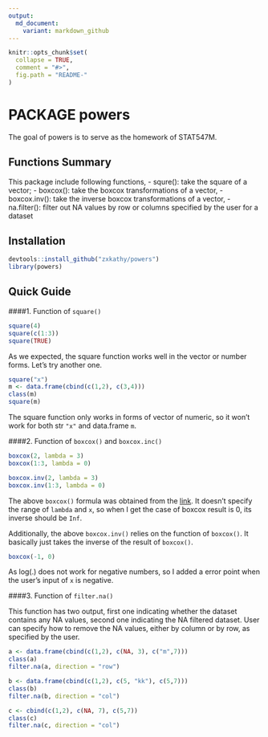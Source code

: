 ```yaml
---
output:
  md_document:
    variant: markdown_github
---
```


<!-- README.md is generated from README.Rmd. Please edit that file -->

```r
knitr::opts_chunk$set(
  collapse = TRUE,
  comment = "#>",
  fig.path = "README-"
)
```

# PACKAGE powers

The goal of powers is to serve as the homework of STAT547M.

## Functions Summary

This package include following functions, 
- squre(): take the square of a vector; 
- boxcox(): take the boxcox transformations of a vector,
- boxcox.inv(): take the inverse boxcox transformations of a vector,
- na.filter(): filter out NA values by row or columns specified by the user for a dataset

## Installation

``` r
devtools::install_github("zxkathy/powers")
library(powers)
```

## Quick Guide

####1. Function of `square()`

```r
square(4)
square(c(1:3))
square(TRUE)
```
As we expected, the square function works well in the vector or number forms. Let's try another one.

```r
square("x")
m <- data.frame(cbind(c(1,2), c(3,4)))
class(m)
square(m)
```
The square function only works in forms of vector of numeric, so it won't work for both str `"x"` and data.frame `m`.

####2. Function of `boxcox()` and `boxcox.inc()`
```r
boxcox(2, lambda = 3)
boxcox(1:3, lambda = 0)
```

```r
boxcox.inv(2, lambda = 3)
boxcox.inv(1:3, lambda = 0)
```

The above `boxcox()` formula was obtained from the [link](http://onlinestatbook.com/2/transformations/box-cox.html). It doesn't specify the range of `lambda` and `x`, so when I get the case of boxcox result is 0, its inverse should be `Inf`.

Additionally, the above `boxcox.inv()` relies on the function of `boxcox()`. It basically just takes the inverse of the result of `boxcox()`.

```r
boxcox(-1, 0)
```

As log(.) does not work for negative numbers, so I added a error point when the user's input of `x` is negative.

####3. Function of `filter.na()`

This function has two output, first one indicating whether the dataset contains any NA values, second one indicating the NA filtered dataset. User can specify how to remove the NA values, either by column or by row, as specified by the user.

```r
a <- data.frame(cbind(c(1,2), c(NA, 3), c("m",7)))
class(a)
filter.na(a, direction = "row")
```

```r
b <- data.frame(cbind(c(1,2), c(5, "kk"), c(5,7)))
class(b)
filter.na(b, direction = "col")
```

```r
c <- cbind(c(1,2), c(NA, 7), c(5,7))
class(c)
filter.na(c, direction = "col")
```


